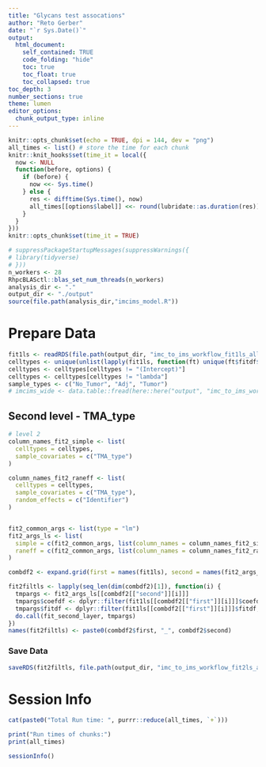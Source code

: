 ```yaml
---
title: "Glycans test assocations"
author: "Reto Gerber"
date: "`r Sys.Date()`"
output: 
  html_document:
    self_contained: TRUE
    code_folding: "hide"
    toc: true
    toc_float: true
    toc_collapsed: true
toc_depth: 3
number_sections: true
theme: lumen
editor_options:
  chunk_output_type: inline
---
```


```r
knitr::opts_chunk$set(echo = TRUE, dpi = 144, dev = "png")
all_times <- list() # store the time for each chunk
knitr::knit_hooks$set(time_it = local({
  now <- NULL
  function(before, options) {
    if (before) {
      now <<- Sys.time()
    } else {
      res <- difftime(Sys.time(), now)
      all_times[[options$label]] <<- round(lubridate::as.duration(res))
    }
  }
}))
knitr::opts_chunk$set(time_it = TRUE)
```

```r
# suppressPackageStartupMessages(suppressWarnings({
# library(tidyverse)
# }))
n_workers <- 28
RhpcBLASctl::blas_set_num_threads(n_workers)
analysis_dir <- "."
output_dir <- "./output"
source(file.path(analysis_dir,"imcims_model.R"))
```



# Prepare Data

```r
fit1ls <- readRDS(file.path(output_dir, "imc_to_ims_workflow_fit1ls_all_mz.rds"))
celltypes <- unique(unlist(lapply(fit1ls, function(ft) unique(ft$fitdf$term))))
celltypes <- celltypes[celltypes != "(Intercept)"]
celltypes <- celltypes[celltypes != "lambda"]
sample_types <- c("No_Tumor", "Adj", "Tumor")
# imcims_wide <- data.table::fread(here::here("output", "imc_to_ims_workflow_imcims_combined_full_wide.csv"))
```

## Second level - TMA_type

```r
# level 2
column_names_fit2_simple <- list(
  celltypes = celltypes,
  sample_covariates = c("TMA_type")
)

column_names_fit2_raneff <- list(
  celltypes = celltypes,
  sample_covariates = c("TMA_type"),
  random_effects = c("Identifier")
)


fit2_common_args <- list(type = "lm")
fit2_args_ls <- list(
  simple = c(fit2_common_args, list(column_names = column_names_fit2_simple)),
  raneff = c(fit2_common_args, list(column_names = column_names_fit2_raneff))
)

combdf2 <- expand.grid(first = names(fit1ls), second = names(fit2_args_ls))

fit2filtls <- lapply(seq_len(dim(combdf2)[1]), function(i) {
  tmpargs <- fit2_args_ls[[combdf2[["second"]][i]]]
  tmpargs$coefdf <- dplyr::filter(fit1ls[[combdf2[["first"]][i]]]$coefdf, to_keep_reg)
  tmpargs$fitdf <- dplyr::filter(fit1ls[[combdf2[["first"]][i]]]$fitdf, sample_name %in% tmpargs$coefdf$sample_name)
  do.call(fit_second_layer, tmpargs)
})
names(fit2filtls) <- paste0(combdf2$first, "_", combdf2$second)
```

### Save Data

```r
saveRDS(fit2filtls, file.path(output_dir, "imc_to_ims_workflow_fit2ls_all_mz.rds"))
```

# Session Info

```r
cat(paste0("Total Run time: ", purrr::reduce(all_times, `+`)))

print("Run times of chunks:")
print(all_times)

sessionInfo()
```
